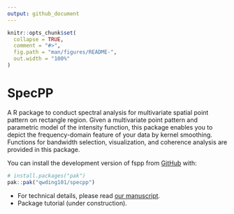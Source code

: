 ```yaml
---
output: github_document
---
```


<!-- README.md is generated from README.Rmd. Please edit that file -->

```r
knitr::opts_chunk$set(
  collapse = TRUE,
  comment = "#>",
  fig.path = "man/figures/README-",
  out.width = "100%"
)
```

# SpecPP

<!-- badges: start -->
<!-- badges: end -->

A R package to conduct spectral analysis for multivariate spatial point pattern on rectangle region. Given a multivariate point pattern and parametric model of the intensity function, this package enables you to depict the frequency-domain feature of your data by kernel smoothing. Functions for bandwidth selection, visualization, and coherence analysis are provided in this package.

You can install the development version of fspp from [GitHub](https://github.com/) with:

``` r
# install.packages("pak")
pak::pak("qwding101/specpp")
```

-   For technical details, please read [our manuscript](https://arxiv.org/abs/2502.09948).
-   Package tutorial (under construction).
<!-- You'll still need to render `README.Rmd` regularly, to keep `README.md` up-to-date. `devtools::build_readme()` is handy for this. In that case, don't forget to commit and push the resulting figure files, so they display on GitHub and CRAN. -->
